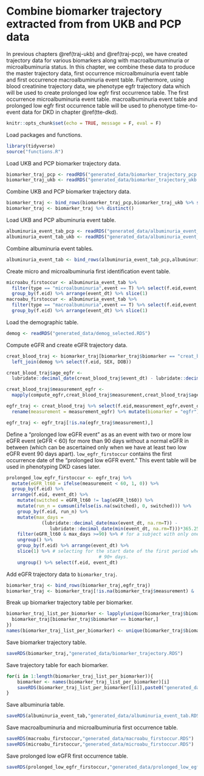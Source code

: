 # Combine biomarker trajectory extracted from from UKB and PCP data {#traj-combine}

In previous chapters \@ref(traj-ukb) and \@ref(traj-pcp), we have created trajectory data for various biomarkers along with macroalbumuminuria or microalbuminuria status. In this chapter, we combine these data to produce the master trajectory data, first occurrence microalbmuinuria event table and first occurrence macroalbuminuria event table. Furthermore, using blood creatinine trajectory data, we phenotype egfr trajectory data which will be used to create prolonged low egfr first occurrence table. The first occurrence microalbuminuria event table. macroalbuminuria event table and prolonged low egfr first occurrence table will be used to phenotype time-to-event data for DKD in chapter \@ref(tte-dkd).

```r
knitr::opts_chunk$set(echo = TRUE, message = F, eval = F)
```

Load packages and functions.
```r
library(tidyverse)
source("functions.R")
```

Load UKB and PCP biomarker trajectory data.
```r
biomarker_traj_pcp <- readRDS("generated_data/biomarker_trajectory_pcp.RDS")
biomarker_traj_ukb <- readRDS("generated_data/biomarker_trajectory_ukb.RDS")
```

Combine UKB and PCP biomarker trajectory data.
```r
biomarker_traj <- bind_rows(biomarker_traj_pcp,biomarker_traj_ukb %>% select(-visit))
biomarker_traj <- biomarker_traj %>% distinct()
```

Load UKB and PCP albuminuria event table.
```r
albuminuria_event_tab_pcp <- readRDS("generated_data/albuminuria_event_tab_pcp.RDS")
albuminuria_event_tab_ukb <- readRDS("generated_data/albuminuria_event_tab_ukb.RDS")
```

Combine albuminuria event tables.
```r
albuminuria_event_tab <- bind_rows(albuminuria_event_tab_pcp,albuminuria_event_tab_ukb) %>% distinct()
```

Create micro and microalbuminuria first identification event table.
```r
microabu_firstoccur <- albuminuria_event_tab %>% 
  filter(type == "microalbuminuria",event == T) %>% select(f.eid,event,event_dt) %>%
  group_by(f.eid) %>% arrange(event_dt) %>% slice(1)
macroabu_firstoccur <- albuminuria_event_tab %>% 
  filter(type == "macroalbuminuria",event == T) %>% select(f.eid,event,event_dt) %>%
  group_by(f.eid) %>% arrange(event_dt) %>% slice(1)
```

Load the demographic table.
```r
demog <- readRDS("generated_data/demog_selected.RDS")
```

Compute eGFR and create eGFR trajectory data.
```r
creat_blood_traj <- biomarker_traj[biomarker_traj$biomarker == "creat_blood",] %>%
  left_join(demog %>% select(f.eid, SEX, DOB))

creat_blood_traj$age_egfr <-
  lubridate::decimal_date(creat_blood_traj$event_dt) - lubridate::decimal_date(creat_blood_traj$DOB)

creat_blood_traj$measurement_egfr <-
  mapply(compute_egfr,creat_blood_traj$measurement,creat_blood_traj$age_egfr,creat_blood_traj$SEX)

egfr_traj <- creat_blood_traj %>% select(f.eid,measurement_egfr,event_dt) %>%
  rename(measurement = measurement_egfr) %>% mutate(biomarker = "egfr")

egfr_traj <- egfr_traj[!is.na(egfr_traj$measurement),]
```

Define a “prolonged low eGFR event” as as an event with two or more low eGFR event (eGFR < 60) for more than 90 days without a normal eGFR in between (which can be ascertained only when we have at least two low eGFR event 90 days apart). `low_egfr_firstoccur` contains the first occurrence date of the “prolonged low eGFR event.” This event table will be used in phenotyping DKD cases later.
```r
prolonged_low_egfr_firstoccur <- egfr_traj %>% 
  mutate(eGFR_lt60 = ifelse(measurement < 60, 1, 0)) %>%
  group_by(f.eid) %>%
  arrange(f.eid, event_dt) %>%
    mutate(switched = eGFR_lt60 != lag(eGFR_lt60)) %>%
    mutate(run_n = cumsum(ifelse(is.na(switched), 0, switched))) %>%
    group_by(f.eid, run_n) %>% 
    mutate(max_days = 
             (lubridate::decimal_date(max(event_dt, na.rm=T)) - 
                lubridate::decimal_date(min(event_dt, na.rm=T)))*365.25) %>%
    filter(eGFR_lt60 & max_days >=90) %>% # for a subject with only one event of egfr < 60, then we would have max_days = 0
    ungroup() %>% 
    group_by(f.eid) %>% arrange(event_dt) %>%
    slice(1) %>% # selecting for the start date of the first period where a subject had egfr level less 60 for 
                                  # 90+ days.
    ungroup() %>% select(f.eid, event_dt)
```

Add eGFR trajectory data to `biomarker_traj`.
```r
biomarker_traj <- bind_rows(biomarker_traj,egfr_traj)
biomarker_traj <- biomarker_traj[!is.na(biomarker_traj$measurement) & !is.na(biomarker_traj$event_dt),]
```

Break up biomarker trajectory table per biomarker.
```r
biomarker_traj_list_per_biomarker <- lapply(unique(biomarker_traj$biomarker),function(biomarker){
  biomarker_traj[biomarker_traj$biomarker == biomarker,]
})
names(biomarker_traj_list_per_biomarker) <- unique(biomarker_traj$biomarker)
```

Save biomarker trajectory table.
```r
saveRDS(biomarker_traj,"generated_data/biomarker_trajectory.RDS")
```

Save trajectory table for each biomarker.
```r
for(i in 1:length(biomarker_traj_list_per_biomarker)){
    biomarker <- names(biomarker_traj_list_per_biomarker)[i]
    saveRDS(biomarker_traj_list_per_biomarker[[i]],paste0("generated_data/","trajectory_",biomarker,".RDS"))
}
```

Save albuminuria table.
```r
saveRDS(albuminuria_event_tab,"generated_data/albuminuria_event_tab.RDS")
```

Save macroalbuminuria and microalbuminuria first occurrence table.
```r
saveRDS(macroabu_firstoccur,"generated_data/macroabu_firstoccur.RDS")
saveRDS(microabu_firstoccur,"generated_data/microabu_firstoccur.RDS")
```

Save prolonged low eGFR first occurrence table.
```r
saveRDS(prolonged_low_egfr_firstoccur,"generated_data/prolonged_low_egfr_firstoccur.RDS")
```










